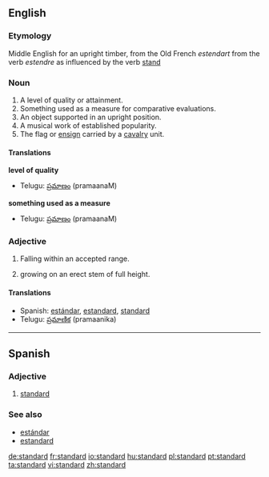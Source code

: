 ==English==

===Etymology===
Middle English for an upright timber, from the Old French ''estendart'' from the verb ''estendre'' as influenced by the verb [[stand]]

===Noun===
{{en-noun}}

# A level of quality or attainment.
# Something used as a measure for comparative evaluations.
# An object supported in an upright position.
# A musical work of established popularity.
# The flag or [[ensign]] carried by a [[cavalry]] unit.

====Translations====
'''level of quality'''
{{top}}
{{mid}}
*Telugu: [[ప్రమాణం]] (pramaanaM)
{{bottom}}

'''something used as a measure'''
{{top}}
{{mid}}
*Telugu: [[ప్రమాణం]] (pramaanaM)
{{bottom}}

===Adjective===
{{en-adj}}

# Falling within an accepted range.
# {{italbrac|of a tree or shrub}} growing on an erect stem of full height.

====Translations====
{{top}}
{{mid}}
*Spanish: [[estándar]], [[estandard]], [[#Spanish|standard]]
*Telugu: [[ప్రమాణిక]] (pramaanika)
{{bottom}}

----

==Spanish==

===Adjective===
{{es-adj|feminine=standard|masculine plural=estandardes|feminine plural=estandardes}}

# [[standard#English|standard]]

===See also===
* [[estándar]]
* [[estandard]]

[[de:standard]]
[[fr:standard]]
[[io:standard]]
[[hu:standard]]
[[pl:standard]]
[[pt:standard]]
[[ta:standard]]
[[vi:standard]]
[[zh:standard]]